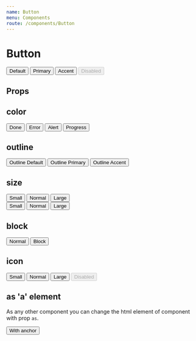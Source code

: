 ```yaml
---
name: Button
menu: Components
route: /components/Button
---
```



# Button

<Playground>
    <Button style={{ margin: 5 }}>Default</Button>
    <Button hasColor="primary" style={{ margin: 5 }}>Primary</Button>
    <Button hasColor="accent" style={{ margin: 5 }}>Accent</Button>
    <Button hasColor="primary" disabled style={{ margin: 5 }}>Disabled</Button>
</Playground>

## Props

<Props of={Button} />

## color

<Playground>
    <Button hasColor="done" style={{ margin: 5 }}>Done</Button>
    <Button hasColor="error" style={{ margin: 5 }}>Error</Button>
    <Button hasColor="alert" style={{ margin: 5 }}>Alert</Button>
    <Button hasColor="progress" style={{ margin: 5 }}>Progress</Button>
</Playground>

## outline

<Playground>
    <Button isOutline style={{ margin: 5 }}>Outline Default</Button>
    <Button hasColor="primary" isOutline style={{ margin: 5 }}>Outline Primary</Button>
    <Button hasColor="accent" isOutline style={{ margin: 5 }}>Outline Accent</Button>
</Playground>

## size

<Playground>
    <Button hasColor="accent" hasSize="small" style={{ margin: 5 }}>Small</Button>
    <Button hasColor="accent" style={{ margin: 5 }}>Normal</Button>
    <Button hasColor="accent" hasSize="large" style={{ margin: 5 }}>Large</Button>
    <br />
    <Button hasColor="primary" isOutline hasSize="small" style={{ margin: 5 }}>Small</Button>
    <Button hasColor="primary" isOutline style={{ margin: 5 }}>Normal</Button>
    <Button hasColor="primary" isOutline hasSize="large" style={{ margin: 5 }}>Large</Button>
</Playground>

## block

<Playground>
    <Button hasColor="primary" style={{ margin: 5 }}>Normal</Button>
    <Button hasColor="primary" block style={{ margin: 5 }}>Block</Button>
</Playground>

## icon

<Playground>
    <Button hasIcon="edit" hasSize="small" style={{ margin: 5 }}>Small</Button>
    <Button hasColor="primary" hasIcon="edit" isOutline style={{ margin: 5 }}>Normal</Button>
    <Button hasColor="accent" hasIcon="edit" hasSize="large" style={{ margin: 5 }}>Large</Button>
    <Button hasColor="accent" hasIcon="edit" hasSize="large" style={{ margin: 5 }} disabled>Disabled</Button>
</Playground>

## as 'a' element

As any other component you can change the html element of component with prop `as`.

<Playground>
    <Button as="a" hasColor="primary" style={{ margin: 5 }}>With anchor</Button>
</Playground>